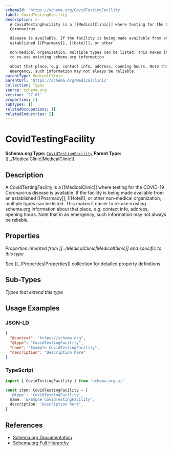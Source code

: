 ```yaml
---
schemaId: 'https://schema.org/CovidTestingFacility'
label: CovidTestingFacility
description: >-
  A CovidTestingFacility is a [[MedicalClinic]] where testing for the COVID-19
  Coronavirus

  disease is available. If the facility is being made available from an
  established [[Pharmacy]], [[Hotel]], or other

  non-medical organization, multiple types can be listed. This makes it easier
  to re-use existing schema.org information

  about that place, e.g. contact info, address, opening hours. Note that in an
  emergency, such information may not always be reliable.
parentType: MedicalClinic
parentUrl: 'https://schema.org/MedicalClinic'
collection: Types
source: schema.org
version: '27.01'
properties: []
subTypes: []
relatedOccupations: []
relatedIndustries: []
---
```

# CovidTestingFacility

**Schema.org Type:** [`CovidTestingFacility`](https://schema.org/CovidTestingFacility)
**Parent Type:** [[../MedicalClinic|MedicalClinic]]

## Description

A CovidTestingFacility is a [[MedicalClinic]] where testing for the COVID-19 Coronavirus
disease is available. If the facility is being made available from an established [[Pharmacy]], [[Hotel]], or other
non-medical organization, multiple types can be listed. This makes it easier to re-use existing schema.org information
about that place, e.g. contact info, address, opening hours. Note that in an emergency, such information may not always be reliable.

## Properties

*Properties inherited from [[../MedicalClinic|MedicalClinic]] and specific to this type*

See [[../Properties|Properties]] collection for detailed property definitions.

## Sub-Types

*Types that extend this type*

## Usage Examples

### JSON-LD

```json
{
  "@context": "https://schema.org",
  "@type": "CovidTestingFacility",
  "name": "Example CovidTestingFacility",
  "description": "Description here"
}
```

### TypeScript

```typescript
import { CovidTestingFacility } from 'schema.org.ai'

const item: CovidTestingFacility = {
  '@type': 'CovidTestingFacility',
  name: 'Example CovidTestingFacility',
  description: 'Description here',
}
```

## References

- [Schema.org Documentation](https://schema.org/CovidTestingFacility)
- [Schema.org Full Hierarchy](https://schema.org/docs/full.html)
